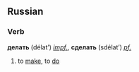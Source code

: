 ==Russian==
===Verb===
'''делать''' (délat’) ''[[impf.]]'', '''сделать''' (sdélat’) ''[[pf.]]''

# to [[make]], to [[do]]
